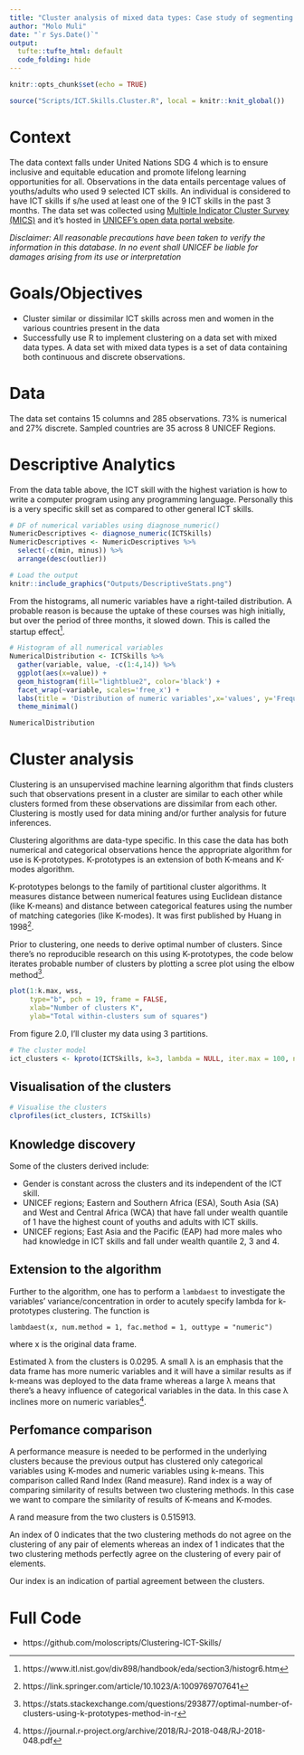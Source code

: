 ```yaml
---
title: "Cluster analysis of mixed data types: Case study of segmenting ICT Skills among youths and adults"
author: "Molo Muli"
date: "`r Sys.Date()`"
output: 
  tufte::tufte_html: default
  code_folding: hide
---
```


```r
knitr::opts_chunk$set(echo = TRUE)
```

```r
source("Scripts/ICT.Skills.Cluster.R", local = knitr::knit_global())
```


# Context

The data context falls under United Nations SDG 4 which is to ensure inclusive and equitable education and promote lifelong learning opportunities for all. Observations in the data entails percentage values of youths/adults who used 9 selected ICT skills. An individual is considered to have ICT skills if s/he used at least one of the 9 ICT skills in the past 3 months. The data set was collected using [Multiple Indicator Cluster Survey (MICS)](https://mics.unicef.org/) and it's hosted in [UNICEF's open data portal website](https://data.unicef.org/resources/dataset/education-data/).

*Disclaimer: All reasonable precautions have been taken to verify the information in this database. In no event shall UNICEF be liable for damages arising from its use or interpretation*

# Goals/Objectives

-   Cluster similar or dissimilar ICT skills across men and women in the various countries present in the data
-   Successfully use R to implement clustering on a data set with mixed data types. A data set with mixed data types is a set of data containing both continuous and discrete observations.

# Data
The data set contains 15 columns and 285 observations. 73% is numerical and 27% discrete. Sampled countries are 35 across 8 UNICEF Regions.

# Descriptive Analytics
From the data table above, the ICT skill with the highest variation is how to write a computer program using any programming language. Personally this is a very specific skill set as compared to other general ICT skills.

```r

# DF of numerical variables using diagnose_numeric()
NumericDescriptives <- diagnose_numeric(ICTSkills)
NumericDescriptives <- NumericDescriptives %>%
  select(-c(min, minus)) %>%
  arrange(desc(outlier))

# Load the output
knitr::include_graphics("Outputs/DescriptiveStats.png")
```

From the histograms, all numeric variables have a right-tailed distribution. A probable reason is because the uptake of these courses was high initially, but over the period of three months, it slowed down. This is called the startup effect[^1].

```r

# Histogram of all numerical variables
NumericalDistribution <- ICTSkills %>%
  gather(variable, value, -c(1:4,14)) %>%
  ggplot(aes(x=value)) +
  geom_histogram(fill="lightblue2", color='black') + 
  facet_wrap(~variable, scales='free_x') + 
  labs(title = 'Distribution of numeric variables',x='values', y='Frequency') + 
  theme_minimal()

NumericalDistribution
```



<!-- # Exploratory Data Analysis (EDA) -->
<!-- ## Correlation Analysis -->
<!-- Correlation analysis is used to quantify the association of two continuous variables. Output of correlation analysis is a correlation coefficient which is a value that ranges from -1 to 1. This coefficient denotes the strength of the association of the variables. Variables which have a coefficient leaning towards -1 have a negative correlation whereas variables that lean towards a coefficient value of 1 have a positive correlation. The higher the coefficient on either sides, the stronger the correlation between the variables. A correlation coefficient of 0 means that the variables are independent of each other. -->

<!-- ## R-Implementation of correlation -->
<!-- Since correlation works with numeric values, subset the data frame to remain with only continuous values -->

# Cluster analysis
Clustering is an unsupervised machine learning algorithm that finds clusters such that observations present in a cluster are similar to each other while clusters formed from these observations are dissimilar from each other. Clustering is mostly used for data mining and/or further analysis for future inferences.

Clustering algorithms are data-type specific. In this case the data has both numerical and categorical observations hence the appropriate algorithm for use is K-prototypes. K-prototypes is an extension of both K-means and K-modes algorithm. 

K-prototypes belongs to  the family of partitional cluster algorithms. It measures distance between numerical features using Euclidean distance (like K-means) and distance between categorical features using the number of matching categories (like K-modes). It was first published by Huang in 1998[^2]. 

Prior to clustering, one needs to derive optimal number of clusters. Since there's no reproducible research on this using K-prototypes, the code below iterates 
probable number of clusters by plotting a scree plot using the elbow method[^3]. 

```r
plot(1:k.max, wss,
     type="b", pch = 19, frame = FALSE, 
     xlab="Number of clusters K",
     ylab="Total within-clusters sum of squares")
```
From figure 2.0, I'll cluster my data using 3 partitions.

```r
# The cluster model
ict_clusters <- kproto(ICTSkills, k=3, lambda = NULL, iter.max = 100, nstart = 1, na.rm = TRUE, verbose = T)
```

## Visualisation of the clusters

```r

# Visualise the clusters
clprofiles(ict_clusters, ICTSkills)
```


## Knowledge discovery
Some of the clusters derived include: 

* Gender is constant across the clusters and its independent of the ICT skill. 
* UNICEF regions; Eastern and Southern Africa (ESA),  South Asia (SA) and West and Central Africa (WCA) that have fall under wealth quantile of 1 have the highest count of youths and adults with ICT skills.
* UNICEF regions; East Asia and the Pacific (EAP) had more males who had knowledge in ICT skills and fall under wealth quantile 2, 3 and 4.

## Extension to the algorithm
Further to the algorithm, one has to perform a `lambdaest` to investigate the variables'  variance/concentration in order to acutely specify lambda for k-prototypes clustering.
The function is 

`lambdaest(x, num.method = 1, fac.method = 1, outtype = "numeric")` 

where x is the original data frame. 

Estimated λ from the clusters is 0.0295. A small λ is an emphasis that the data frame has more numeric variables and it will have a similar results as if k-means was deployed to the data frame whereas a large λ means that there's a heavy influence of categorical variables in the data. In this case λ inclines more on numeric variables[^4].


## Perfomance comparison

A performance measure is needed to be performed in the underlying clusters because the previous output has clustered only categorical variables using K-modes and numeric variables using k-means. This comparison called Rand Index (Rand measure). 
Rand index is a way of comparing similarity of results between two clustering methods. In this case we want to compare the similarity of results of K-means and K-modes. 

A rand measure from the two clusters is 0.515913. 

An index of 0 indicates that the two clustering methods do not agree on the clustering of any pair of elements whereas an index of 1 
indicates that the two clustering methods perfectly agree on the clustering of every pair of elements. 

Our  index is an indication of partial agreement between the clusters.

[^1]: https://www.itl.nist.gov/div898/handbook/eda/section3/histogr6.htm
[^2]: https://link.springer.com/article/10.1023/A:1009769707641
[^3]: https://stats.stackexchange.com/questions/293877/optimal-number-of-clusters-using-k-prototypes-method-in-r
[^4]: https://journal.r-project.org/archive/2018/RJ-2018-048/RJ-2018-048.pdf

# Full Code

* https://github.com/moloscripts/Clustering-ICT-Skills/
